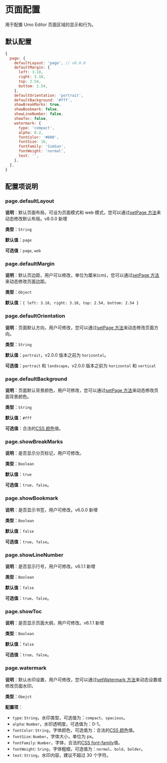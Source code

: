 
# 页面配置

用于配置 Umo Editor 页面区域的显示和行为。

## 默认配置

```js
{
  page: {
    defaultLayout: 'page', // v8.0.0
    defaultMargin: {
      left: 3.18,
      right: 3.18,
      top: 2.54,
      bottom: 2.54,
    },
    defaultOrientation: 'portrait',
    defaultBackground: '#fff',
    showBreakMarks: true,
    showBookmark: false,
    showLineNumber: false,
    showToc: false,
    watermark: {
      type: 'compact',
      alpha: 0.2,
      fontColor: '#000',
      fontSize: 16,
      fontFamily: 'SimSun',
      fontWeight: 'normal',
      text: '',
    },
  },
}
```

## 配置项说明

### page.defaultLayout

**说明**：默认页面布局，可设为页面模式和 web 模式，您可以通过[setPage 方法](../methods#setpage)来动态修改默认布局。<Badge theme="success">v8.0.0 新增</Badge>

**类型**：`String`

**默认值**：`page`

**可选值**：`page`, `web`

### page.defaultMargin

**说明**：默认页边距，用户可以修改，单位为厘米(cm)，您可以通过[setPage 方法](../methods#setpage)来动态修改页面边距。

**类型**：`Object`

**默认值**：`{ left: 3.18, right: 3.18, top: 2.54, bottom: 2.54 }`

### page.defaultOrientation

**说明**：页面默认方向，用户可修改，您可以通过[setPage 方法](../methods#setpage)来动态修改页面方向。

**类型**：`String`

**默认值**：`portrait`，v2.0.0 版本之前为 `horizontal`。

**可选值**：`portrait` 和 `landscape`，v2.0.0 版本之前为 `horizontal` 和 `vertical`

### page.defaultBackground

**说明**：页面默认背景颜色，用户可修改，您可以通过[setPage 方法](../methods#setpage)来动态修改页面背景颜色。

**类型**：`String`

**默认值**：`#fff`

**可选值**：合法的[CSS 颜色](https://developer.mozilla.org/zh-CN/docs/Web/CSS/color_value)值。

### page.showBreakMarks

**说明**：是否显示分页标记，用户可修改。

**类型**：`Boolean`

**默认值**：`true`

**可选值**：`true`、`false`。

### page.showBookmark 

**说明**：是否显示书签，用户可修改。<Badge theme="success">v6.0.0 新增</Badge>

**类型**：`Boolean`

**默认值**：`false`

**可选值**：`true`、`false`。

### page.showLineNumber 

**说明**：是否显示行号，用户可修改。<Badge theme="success">v6.1.1 新增</Badge>

**类型**：`Boolean`

**默认值**：`false`

**可选值**：`true`、`false`。

### page.showToc 

**说明**：是否显示页面大纲，用户可修改。<Badge theme="success">v6.1.1 新增</Badge>

**类型**：`Boolean`

**默认值**：`false`

**可选值**：`true`、`false`。

### page.watermark

**说明**：默认水印设置，用户可修改，您可以通过[setWatermark 方法](../methods#setwatermark)来动态设置或修改页面水印。

**类型**：`Obejct`

**配置项**：

- `type`: `String`，水印类型，可选值为：`compact`、`spacious`。
- `alpha`: `Number`，水印透明度，可选值为：0-1。
- `fontColor`: `String`，字体颜色，可选值为：合法的[CSS 颜色](https://developer.mozilla.org/zh-CN/docs/Web/CSS/color_value)值。
- `fontSize`: `Number`，字体大小，单位为 px。
- `fontFamily`: `Number`，字体，合法的[CSS font-family](https://developer.mozilla.org/zh-CN/docs/Web/CSS/font-family)值。
- `fontWeight`: `Sring`，字体粗细，可选值为：`normal`、`bold`、`bolder`。
- `text`: `String`，水印内容，建议不超过 30 个字符。
